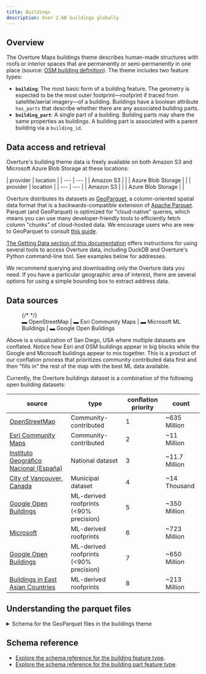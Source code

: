 ```yaml
---
title: Buildings
description: Over 2.6B buildings globally
---
```




## Overview

The Overture Maps buildings theme describes human-made structures with roofs or interior spaces that are permanently or semi-permanently in one place (source: [OSM building definition](https://wiki.openstreetmap.org/wiki/Key:building)). The theme includes two feature types:

- **`building`**: The most basic form of a building feature. The geometry is expected to be the most outer footprint&mdash;roofprint if traced from satellite/aerial imagery&mdash;of a building. Buildings have a boolean attribute `has_parts` that describe whether there are any associated building parts.
- **`building_part`**: A single part of a building. Building parts may share the same properties as buildings. A building part is associated with a parent building via a `building_id`.

## Data access and retrieval

Overture's building theme data is freely available on both Amazon S3 and Microsoft Azure Blob Storage at these locations:

<Tabs>
  <TabItem value="building" label="building" default>
    | provider | location |
    | --- | --- |
    | Amazon S3 | <QueryBuilder query="s3://overturemaps-us-west-2/release/__OVERTURE_RELEASE/theme=buildings/type=building/*" language="text"></QueryBuilder> |
    | Azure Blob Storage | <QueryBuilder query="https://overturemapswestus2.blob.core.windows.net/release/__OVERTURE_RELEASE/theme=buildings/type=building/*" language="text"></QueryBuilder> |
  </TabItem>
  <TabItem value="building_part" label="building_part">
    | provider | location |
    | --- | --- |
    | Amazon S3 | <QueryBuilder query="s3://overturemaps-us-west-2/release/__OVERTURE_RELEASE/theme=buildings/type=building_part/*" language="text"></QueryBuilder> |
    | Azure Blob Storage | <QueryBuilder query="https://overturemapswestus2.blob.core.windows.net/release/__OVERTURE_RELEASE/theme=buildings/type=building_part/*" language="text"></QueryBuilder> |
  </TabItem>
</Tabs>

Overture distributes its datasets as [GeoParquet](https://geoparquet.org/), a column-oriented spatial data format that is a backwards-compatible extension of [Apache Parquet](https://parquet.apache.org/). Parquet (and GeoParquet) is optimized for "cloud-native" queries, which means you can use many developer-friendly tools to efficiently fetch column "chunks" of cloud-hosted data. We encourage users who are new to GeoParquet to consult [this guide](https://guide.cloudnativegeo.org/geoparquet/).

[The Getting Data section of this documentation](https://docs.overturemaps.org/getting-data/) offers instructions for using several tools to access Overture data, including DuckDB and Overture's Python command-line tool. See examples below for addresses.

We recommend querying and downloading only the Overture data you need.
If you have a particular geographic area of interest, there are several options for using a simple bounding box to extract address data.


## Data sources

<figure>
  <BuildingsMap></BuildingsMap>
  {/* <!-- <ThemedImage
    alt="Overture buildings in San Diego"
    sources={{
      light: useBaseUrl('/img/guides/buildings/san_diego_buildings_3.jpg'),
      dark: useBaseUrl('/img/guides/buildings/san_diego_buildings_3.jpg'),
    }}
  /> --> */}
  <figcaption>
  <div style={{'textAlign':'center'}}>
    <span style={{'backgroundColor':'rgb(36,39,47)', padding:2}}>
    <span style={{color:'rgb(194,42,87)'}}>&#x25AC;   <span style={{color:'white'}}>OpenStreetMap | </span></span>
    <span style={{color:'rgb(4,151,188)'}}>&#x25AC;   <span style={{color:'white'}}>Esri Community Maps | </span></span>
    <span style={{color:'rgb(243,175,102)'}}>&#x25AC; <span style={{color:'white'}}>Microsoft ML Buildings | </span></span>
    <span style={{color:'rgb(236,253,188)'}}>&#x25AC; <span style={{color:'white'}}>Google Open Buildings </span></span>
    </span>
  </div>
  </figcaption>
</figure>

Above is a visualization of San Diego, USA where multiple datasets are conflated. Notice how Esri and OSM buildings appear in big blocks while the Google and Microsoft buildings appear to mix together. This is a product of our conflation process that prioritizes community contributed data first and then "fills in" the rest of the map with the best ML data available.

Currently, the Overture buildings dataset is a combination of the following open building datasets:

| source | type | conflation priority | count |
| --- | --- | --- | --- |
| [OpenStreetMap](//osm.org) | Community-contributed | 1 | ~635 Million |
| [Esri Community Maps](https://communitymaps.arcgis.com/home) | Community-contributed | 2 | ~11 Million |
| [Instituto Geográfico Nacional (España)](https://www.ign.es/) | National dataset | 3 | ~11.7 Million |
| [City of Vancouver, Canada](https://opendata.vancouver.ca/) | Municipal dataset | 4 | ~14 Thousand |
| [Google Open Buildings](https://sites.research.google/open-buildings/) | ML-derived roofprints (\<90% precision) | 5 | ~350 Million |
| [Microsoft](https://github.com/microsoft/GlobalMLBuildingFootprints) | ML-derived roofprints | 6 | ~723 Million |
| [Google Open Buildings](https://sites.research.google/open-buildings/) | ML-derived roofprints (\<90% precision) | 7 | ~650 Million |
| [Buildings in East Asian Countries](https://zenodo.org/records/8174931) | ML-derived roofprints | 8 | ~213 Million |

## Understanding the parquet files

<details>
	<summary>Schema for the GeoParquet files in the buildings theme</summary>
<div>
<Tabs>
<TabItem value="building" label="building" default>

| column | type | description |
| --- | --- | --- |
| id | string | A feature ID that may be associated with the Global Entity Reference System (GERS) if—and-only-if the feature represents an entity that is part of GERS. |
| geometry | binary | A building's geometry is defined as its footprint or roofprint (if traced from aerial/satellite imagery). It MUST be a Polygon or MultiPolygon as defined by the GeoJSON schema. |
| bbox | struct | Area defined by two longitudes and two latitudes: latitude is a decimal number between -90.0 and 90.0; longitude is a decimal number between -180.0 and 180.0. |
| version | integer | Version number of the feature, incremented in each Overture release where the geometry or attributes of this feature changed. |
| sources | struct | The array of source information for the properties of a given feature. Each source object lists the property in JSON Pointer notation and the dataset from which that specific value originated. |
| subtype | string | A broad category of the building type and purpose. |
| names | struct | The name associated with the feature. The first entry in the array of names must have a "local" language. |
| class | string | Further delineation of the building's built purpose. |
| level | integer | The building feature's Z-order, i.e., stacking order. A Z-order of 0 is ground level. |
| has_parts | boolean | Flag indicating whether the building has parts. |
| is_underground | boolean | Whether the entire building or part is completely below ground. This is useful for rendering which typically omits these buildings or styles them differently because they are not visible above ground. This is different than the level column which is used to indicate z-ordering of elements and negative values may be above ground. |
| height | double | Height of the building or part in meters. The height is the distance from the lowest point to the highest point. |
| num_floors | integer | Number of above-ground floors of the building or part. |
| num_floors_underground | integer | Number of below-ground floors of the building or part. |
| min_height | double | The height of the bottom part of building in meters. Used if a building or part of building starts above the ground level. |
| min_floor | integer | The "start" floor of a building or building part. Indicates that the building or part is "floating" and its bottom-most floor is above ground level, usually because it is part of a larger building in which some parts do reach ground level. |
| facade_color | string | The color (name or color triplet) of the facade of a building or building part in hexadecimal. |
| facade_material | string | The outer surface material of building facade. |
| roof_material | string | The outermost material of the roof. |
| roof_shape | string | The shape of the roof. |
| roof_direction | double | Bearing of the roof ridge line. |
| roof_orientation | string | Orientation of the roof shape relative to the footprint shape. Either "along" or "across." |
| roof_color | string | The color (name or color triplet) of the roof of a building or building part in hexadecimal. |
| roof_height | double | The height of the building roof in meters. This represents the distance from the base of the roof to the highest point of the roof. |
| filename | string | Name of the file being queried. |
| theme | varchar | Name of the Overture theme being queried. |
| type | varchar | Name of the Overture feature type being queried. |

</TabItem>
<TabItem value="building_part" label="building_part" default>

| column | type | description |
| --- | --- | --- |
| id | string | A feature ID that may be associated with the Global Entity Reference System (GERS) if—and-only-if the feature represents an entity that is part of GERS. |
| geometry | binary | The geometry of a single building part. It MUST be a Polygon or MultiPolygon as defined by the GeoJSON schema. |
| bbox | struct | Area defined by two longitudes and two latitudes: latitude is a decimal number between -90.0 and 90.0; longitude is a decimal number between -180.0 and 180.0. |
| version | integer | Version number of the feature, incremented in each Overture release where the geometry or attributes of this feature changed. |
| sources | struct | The array of source information for the properties of a given feature. Each source object lists the property in JSON Pointer notation and the dataset from which that specific value originated. |
| names | struct | The name associated with the feature. The first entry in the array of names must have a "local" language. |
| level | integer | The building feature's Z-order, i.e., stacking order. A Z-order of 0 is ground level. |
| is_underground | boolean | Whether the entire building or part is completely below ground. This is useful for rendering which typically omits these buildings or styles them differently because they are not visible above ground. This is different than the level column which is used to indicate z-ordering of elements and negative values may be above ground. |
| height | double | Height of the building or part in meters. The height is the distance from the lowest point to the highest point. |
| num_floors | integer | Number of above-ground floors of the building or part. |
| num_floors_underground | integer | Number of below-ground floors of the building or part. |
| min_height | double | The height of the bottom part of building in meters. Used if a building or part of building starts above the ground level. |
| min_floor | integer | The "start" floor of a building or building part. Indicates that the building or part is "floating" and its bottom-most floor is above ground level, usually because it is part of a larger building in which some parts do reach ground level. |
| facade_color | string | The color (name or color triplet) of the facade of a building or building part in hexadecimal. |
| facade_material | string | The outer surface material of building facade. |
| roof_material | string | The outermost material of the roof. |
| roof_shape | string | The shape of the roof. |
| roof_direction | double | Bearing of the roof ridge line. |
| roof_orientation | string | Orientation of the roof shape relative to the footprint shape. Either "along" or "across." |
| roof_color | string | The color (name or color triplet) of the roof of a building or building part in hexadecimal. |
| roof_height | double | The height of the building roof in meters. This represents the distance from the base of the roof to the highest point of the roof. |
| building_id | string | The building ID to which this part belongs. |
| filename | string | Name of the file being queried. |
| theme | string | Name of the Overture theme being queried. |
| type | string | Name of the Overture feature type being queried. |

</TabItem>
</Tabs>
</div>
</details>

## Schema reference

- [Explore the schema reference for the building feature type](/schema/reference/buildings/building).
- [Explore the schema reference for the building part feature type](/schema/reference/buildings/building_part).
